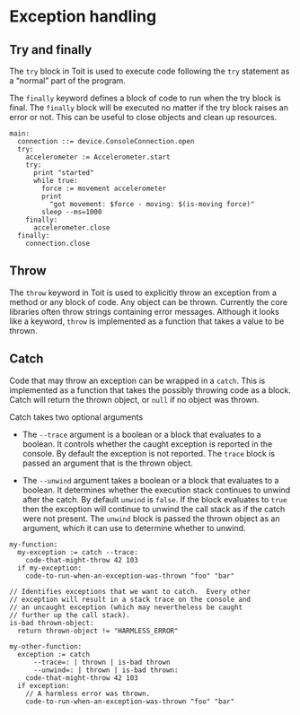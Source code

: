 # Exception handling

## Try and finally

The `try` block in Toit is used to execute code following the `try` statement as a “normal” part of the program.

The `finally` keyword defines a block of code to run when the try block is final.
The `finally` block will be executed no matter if the try block raises an error or not.
This can be useful to close objects and clean up resources.

```
main:
  connection ::= device.ConsoleConnection.open
  try:
    accelerometer := Accelerometer.start
    try:
      print "started"
      while true:
        force := movement accelerometer
        print
          "got movement: $force - moving: $(is-moving force)"
        sleep --ms=1000
    finally:
      accelerometer.close
  finally:
    connection.close
```

## Throw

The `throw` keyword in Toit is used to explicitly throw an exception from a
method or any block of code. Any object can be thrown. Currently the core
libraries often throw strings containing error messages. Although it looks like
a keyword, `throw` is implemented as a function that takes a value to be
thrown.

## Catch

Code that may throw an exception can be wrapped in a `catch`. This is
implemented as a function that takes the possibly throwing code as a block.
Catch will return the thrown object, or `null` if no object was thrown.

Catch takes two optional arguments

- The `--trace` argument is a boolean or a block that evaluates to a boolean.
  It controls whether the caught exception is reported in the console. By default
  the exception is not reported. The `trace` block is passed an argument that is
  the thrown object.

- The `--unwind` argument takes a boolean or a block that evaluates to a
  boolean. It determines whether the execution stack continues to unwind after
  the catch. By default `unwind` is `false`. If the block evaluates to `true`
  then the exception will continue to unwind the call stack as if the catch were
  not present. The `unwind` block is passed the thrown object as an argument,
  which it can use to determine whether to unwind.

```
my-function:
  my-exception := catch --trace:
    code-that-might-throw 42 103
  if my-exception:
    code-to-run-when-an-exception-was-thrown "foo" "bar"

// Identifies exceptions that we want to catch.  Every other
// exception will result in a stack trace on the console and
// an uncaught exception (which may nevertheless be caught
// further up the call stack).
is-bad thrown-object:
  return thrown-object != "HARMLESS_ERROR"

my-other-function:
  exception := catch
      --trace=: | thrown | is-bad thrown
      --unwind=: | thrown | is-bad thrown:
    code-that-might-throw 42 103
  if exception:
    // A harmless error was thrown.
    code-to-run-when-an-exception-was-thrown "foo" "bar"
```
